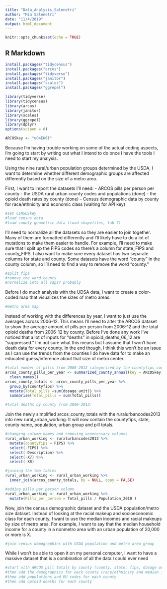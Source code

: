 ```yaml
---
title: "Data_Analysis_Salenetri"
author: "Mia Salenetri"
date: "11/4/2019"
output: html_document
---
```


```r
knitr::opts_chunk$set(echo = TRUE)
```

## R Markdown


```r
install.packages("tidycensus")
install.packages("arcos")
install.packages("tidyverse")
install.packages("janitor")
install.packages("scales")
install.packages("ggrepel")
```

```r
library(tidyverse)
library(tidycensus)
library(arcos)
library(janitor)
library(scales)
library(ggrepel)
library(dplyr)
options(scipen = 0)
```

```r
ARCOSkey <- "uO4EK6I"
```

Because I'm having trouble working on some of the actual coding aspects, I'm going to start by writing out what I intend to do once I have the tools I need to start my analysis.

Using the nine rural/urban population groups determined by the USDA, I want to determine whether different demographic groups are affected differently based on the size of a metro area.

First, I want to import the datasets I'll need:
 - ARCOS pills per person per county 
 - the USDA rural urban county codes and populations (done)
 - the opioid death rates by county (done)
 - Census demographic data by county for race/ethnicity and economic class (waiting for API key)
 
```r
#set CENSUSkey
#load census data
#load county geometric data (load shapefiles, lab 7)
```
 
I'll need to normalize all the datasets so they are easier to join together. Many of them are formatted differently and I'll likely have to do a lot of mutations to make them easier to handle.
For example, I'll need to make sure that I split up the FIPS codes so there's a column for state_FIPS and county_FIPS. I also want to make sure every dataset has two separate columns for state and county. Some datasets have the word "county" in the county column, so I'll need to find a way to remove the word "county." 
```r
#split fips
#remove the word county
#normalize into all caps? probably
```

Before I do much analysis with the UDSA data, I want to create a color-coded map that visualizes the sizes of metro areas.
```r
#metro area map
```


Instead of working with the differences by year, I want to just use the averages across 2006-12. This means I'll need to alter the ARCOS dataset to show the average amount of pills per person from 2006-12 and the total opioid deaths from 2006-12 by county. Before I've done any work I've noticed that a lot of inputs for "deaths" in opioid_deaths_06_12 are "suppressed." I'm not sure what this means but I assume that I won't have death data for every county. In the end though, I think this won't be an issue as I can use the trends from the counties I do have data for to make an educated guess/inference about that size of metro center.
```r
#total number of pills from 2006-2012 categorized by the countyfips code:
arcos_county_pills_per_year <- summarized_county_annual(key = ARCOSkey) %>%
  clean_names()
arcos_county_totals <- arcos_county_pills_per_year %>%
  group_by(countyfips) %>%
  mutate(Total_pills =sum(dosage_unit)) %>%
  summarise(Total_pills = sum(Total_pills))

#total deaths by county from 2006-2012:

```

Join the newly simplified arcos_county_totals with the ruralurbancodes2013 into new rural_urban_working. It will now contain the countyfips, state, county name, population, urban group and pill totals.
```r
#changing column names and removing unnecessary columns
rural_urban_working <- ruralurbancodes2013 %>%
  mutate(countyfips = FIPS) %>%
  select(-FIPS) %>%
  select(-Description) %>%
  select(-X7) %>%
  select(-X8) 

#joining the two tables 
rural_urban_working <- rural_urban_working %>%
  inner_join(arcos_county_totals, by = NULL, copy = FALSE)

#adding pills per person column
rural_urban_working <- rural_urban_working %>%
  mutate(Pills_per_person = Total_pills / Population_2010 )

```

Now, join the census demographic dataset and the USDA population/metro size dataset. Instead of looking at the racial makeup and socioeconomic class for each county, I want to use the median incomes and racial makeups by size of metro area. For example, I want to say that the median household income for a county in a nonmetro area with an urban population of 20,000 or more is X. 
```r
#join census demographics with USDA population and metro area group
```

While I won't be able to open it on my personal computer, I want to have a massive dataset that is a combination of all the data I could ever need
```r
#start with ARCOS pill totals by county (county, state, fips, dosage unit) 
#then add the demographics for each county (race/ethnicity and median income)
#then add populations and RU codes for each county
#then add optoid deaths for each county
```




